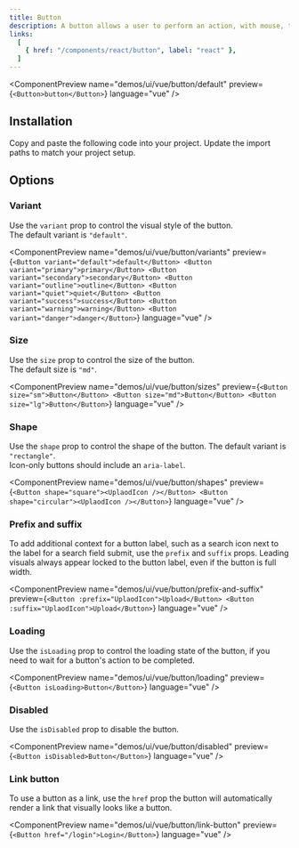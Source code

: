 ```yaml
---
title: Button
description: A button allows a user to perform an action, with mouse, touch, and keyboard interactions.
links:
  [
    { href: "/components/react/button", label: "react" },
  ]
---
```


<ComponentPreview
  name="demos/ui/vue/button/default"
  preview={`<Button>button</Button>`}
  language="vue"
/>

## Installation

<Steps>
  <Step>Copy and paste the following code into your project.</Step>
  <ComponentSource
    name={["ui/vue/button"]}
    extension={["vue"]}
  />
  <Step>Update the import paths to match your project setup.</Step>
</Steps>

## Options

### Variant

Use the `variant` prop to control the visual style of the button.<br/>
The default variant is `"default"`.

<ComponentPreview
  name="demos/ui/vue/button/variants"
  preview={`<Button variant="default">default</Button>
<Button variant="primary">primary</Button>
<Button variant="secondary">secondary</Button>
<Button variant="outline">outline</Button>
<Button variant="quiet">quiet</Button>
<Button variant="success">success</Button>
<Button variant="warning">warning</Button>
<Button variant="danger">danger</Button>`}
  language="vue"
/>

### Size

Use the `size` prop to control the size of the button.<br/>
The default size is `"md"`.

<ComponentPreview
  name="demos/ui/vue/button/sizes"
  preview={`<Button size="sm">Button</Button>
<Button size="md">Button</Button>
<Button size="lg">Button</Button>`}
  language="vue"
/>

### Shape

Use the `shape` prop to control the shape of the button. The default variant is `"rectangle"`.<br/>
Icon-only buttons should include an `aria-label`.

<ComponentPreview
  name="demos/ui/vue/button/shapes"
  preview={`<Button shape="square"><UplaodIcon /></Button>
<Button shape="circular"><UplaodIcon /></Button>`}
  language="vue"
/>

### Prefix and suffix

To add additional context for a button label, such as a search icon next to the label for a search field submit, use the `prefix` and `suffix` props. Leading visuals always appear locked to the button label, even if the button is full width.

<ComponentPreview
  name="demos/ui/vue/button/prefix-and-suffix"
  preview={`<Button :prefix="UplaodIcon">Upload</Button>
<Button :suffix="UplaodIcon">Upload</Button>`}
  language="vue"
/>

### Loading

Use the `isLoading` prop to control the loading state of the button, if you need to wait for a button's action to be completed.

<ComponentPreview
  name="demos/ui/vue/button/loading"
  preview={`<Button isLoading>Button</Button>`}
  language="vue"
/>

### Disabled

Use the `isDisabled` prop to disable the button.

<ComponentPreview
  name="demos/ui/vue/button/disabled"
  preview={`<Button isDisabled>Button</Button>`}
  language="vue"
/>

### Link button

To use a button as a link, use the `href` prop the button will automatically render a link that visually looks like a button.

<ComponentPreview
  name="demos/ui/vue/button/link-button"
  preview={`<Button href="/login">Login</Button>`}
  language="vue"
/>
